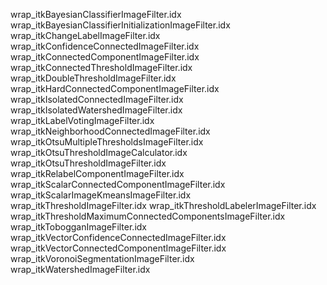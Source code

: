 wrap_itkBayesianClassifierImageFilter.idx
wrap_itkBayesianClassifierInitializationImageFilter.idx
wrap_itkChangeLabelImageFilter.idx
wrap_itkConfidenceConnectedImageFilter.idx
wrap_itkConnectedComponentImageFilter.idx
wrap_itkConnectedThresholdImageFilter.idx
wrap_itkDoubleThresholdImageFilter.idx
wrap_itkHardConnectedComponentImageFilter.idx
wrap_itkIsolatedConnectedImageFilter.idx
wrap_itkIsolatedWatershedImageFilter.idx
wrap_itkLabelVotingImageFilter.idx
wrap_itkNeighborhoodConnectedImageFilter.idx
wrap_itkOtsuMultipleThresholdsImageFilter.idx
wrap_itkOtsuThresholdImageCalculator.idx
wrap_itkOtsuThresholdImageFilter.idx
wrap_itkRelabelComponentImageFilter.idx
wrap_itkScalarConnectedComponentImageFilter.idx
wrap_itkScalarImageKmeansImageFilter.idx
wrap_itkThresholdImageFilter.idx
wrap_itkThresholdLabelerImageFilter.idx
wrap_itkThresholdMaximumConnectedComponentsImageFilter.idx
wrap_itkTobogganImageFilter.idx
wrap_itkVectorConfidenceConnectedImageFilter.idx
wrap_itkVectorConnectedComponentImageFilter.idx
wrap_itkVoronoiSegmentationImageFilter.idx
wrap_itkWatershedImageFilter.idx

